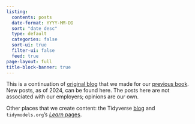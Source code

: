 ```yaml
---
listing:
  contents: posts
  date-format: YYYY-MM-DD
  sort: "date desc"
  type: default
  categories: false
  sort-ui: true
  filter-ui: false
  feed: true  
page-layout: full
title-block-banner: true
---
```


This is a continuation of [original blog](http://appliedpredictivemodeling.com/blog) that we made for our [previous book](http://appliedpredictivemodeling.com). New posts, as of 2024, can be found here. The posts here are not associated with our employers; opinions are our own. 

Other places that we create content: the Tidyverse [blog](https://www.tidyverse.org/blog/) and `tidymodels.org`'s [_Learn_ pages](https://tidymodels.org/learn).

<br><br>


